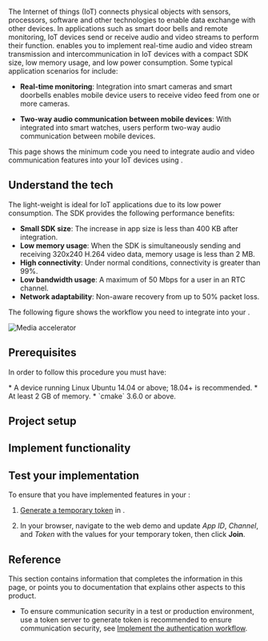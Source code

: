 
The Internet of things (IoT) connects physical objects with sensors, processors, software and other technologies to enable data exchange with other devices. In applications such as smart door bells and remote monitoring, IoT devices send or receive audio and video streams to perform their function. <Vpd k="PRODUCT" /> enables you to implement real-time audio and video stream transmission and intercommunication in IoT devices with a compact SDK size, low memory usage, and low power consumption. Some typical application scenarios for <Vpd k="SDK" /> include:

* **Real-time monitoring**:  Integration into smart cameras and smart doorbells enables mobile device users to receive video feed from one or more cameras.

* **Two-way audio communication between mobile devices**: With <Vpd k="SDK" /> integrated into smart watches, users perform two-way audio communication between mobile devices.

This page shows the minimum code you need to integrate audio and video communication features into your IoT devices using <Vpd k="SDK" />.

## Understand the tech

The light-weight <Vpd k="SDK" /> is ideal for IoT applications due to its low power consumption. The SDK provides the following performance benefits:

* **Small SDK size**: The increase in app size is less than 400 KB after integration.
* **Low memory usage**: When the SDK is simultaneously sending and receiving 320x240 H.264 video data, memory usage is less than 2 MB.
* **High connectivity**: Under normal conditions, connectivity is greater than 99%.
* **Low bandwidth usage**: A maximum of 50 Mbps for a user in an RTC channel.
* **Network adaptability**:	Non-aware recovery from up to 50% packet loss.

The following figure shows the workflow you need to integrate <Vpd k="SDK" /> into your <Vpl k="CLIENT" />.

![Media accelerator](/images/media-accelerator/media-accelerator-get-started.svg)

## Prerequisites

In order to follow this procedure you must have:

<PlatformWrapper platform="linux-cpp">
* A device running Linux Ubuntu 14.04 or above; 18.04+ is recommended.
* At least 2 GB of memory.
* `cmake` 3.6.0 or above.
</PlatformWrapper>

<Prerequites />

## Project setup

<ProjectSetup />


## Implement <Vpd k="PRODUCT" /> functionality

<ProjectImplement />

## Test your implementation

To ensure that you have implemented <Vpd k="PRODUCT" /> features in your <Vpl k="CLIENT" />:

1. [Generate a temporary token](../reference/manage-agora-account#generate-a-temporary-token) in <Vg k="CONSOLE" />.

2. In your browser, navigate to the <Link target="_blank" to="{{Global.DEMO_BASIC_VIDEO_CALL_URL}}"><Vg k="COMPANY" /> web demo</Link> and update _App ID_, _Channel_, and _Token_ with the values for your temporary token, then click **Join**.

<ProjectTest />

## Reference

This section contains information that completes the information in this page, or points you to documentation that explains other aspects to this product.

- To ensure communication security in a test or production environment, use a token server to generate token is recommended to ensure communication security, see [Implement the authentication workflow](../develop/authentication-workflow).

<Reference />
